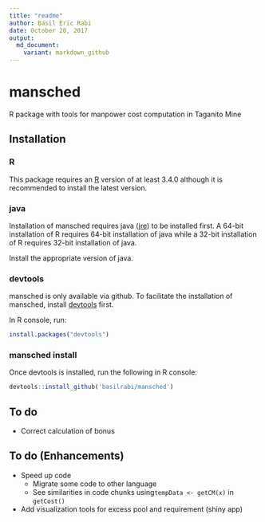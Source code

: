 ```yaml
---
title: "readme"
author: Basil Eric Rabi
date: October 20, 2017
output:
  md_document:
    variant: markdown_github
---
```


# mansched
R package with tools for manpower cost computation in Taganito Mine

## Installation

### R
This package requires an [R](https://www.r-project.org/) version of at least
3.4.0 although it is recommended to install the latest version.

### java
Installation of mansched requires java
([jre](https://java.com/inc/BrowserRedirect1.jsp?locale=en)) to be installed 
first. A 64-bit installation of R requires 64-bit installation of java while
a 32-bit installation of R requires 32-bit installation of java.

Install the appropriate version of java.

### devtools
mansched is only available via github.
To facilitate the installation of mansched, install
[devtools](https://github.com/hadley/devtools) first.

In R console, run:
```r
install.packages("devtools")
```

### mansched install
Once devtools is installed, run the following in R console:
```r
devtools::install_github('basilrabi/mansched')
```

## To do
* Correct calculation of bonus

## To do (Enhancements)
* Speed up code
    + Migrate some code to other language
    + See similarities in  code chunks using`tempData <- getCM(x)` in 
      `getCost()`
* Add visualization tools for excess pool and requirement (shiny app)
